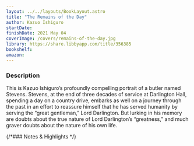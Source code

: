 ```yaml
---
layout: ../../layouts/BookLayout.astro
title: "The Remains of the Day"
author: Kazuo Ishiguro
startDate:
finishDate: 2021 May 04
coverImage: /covers/remains-of-the-day.jpg
library: https://share.libbyapp.com/title/356385
bookshelf:
amazon:
---
```


<ReadingTime
  startDate  = {frontmatter.startDate}
  finishDate = {frontmatter.finishDate}
/>

### Description
This is Kazuo Ishiguro’s profoundly compelling portrait of a butler named Stevens. Stevens, at the end of three decades of service at Darlington Hall, spending a day on a country drive, embarks as well on a journey through the past in an effort to reassure himself that he has served humanity by serving the “great gentleman,” Lord Darlington. But lurking in his memory are doubts about the true nature of Lord Darlington’s “greatness,” and much graver doubts about the nature of his own life.

{/*### Notes & Highlights */}

<Fragment slot="buy">
  <BuyBook
    library   = {frontmatter.library}
    bookshelf = {frontmatter.bookshelf}
    amazon    = {frontmatter.amazon}
  />
</Fragment>
